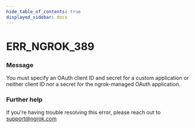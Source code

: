 ```yaml
---
hide_table_of_contents: true
displayed_sidebar: docs
---
```



# ERR_NGROK_389

### Message

You must specify an OAuth client ID and secret for a custom application or neither client ID nor a secret for the ngrok-managed OAuth application.

### Further help

If you're having trouble resolving this error, please reach out to [support@ngrok.com](mailto:support@ngrok.com?subject=Help%20with%20ERR_NGROK_389)

<ErrorDetails error="err_ngrok_389" />
